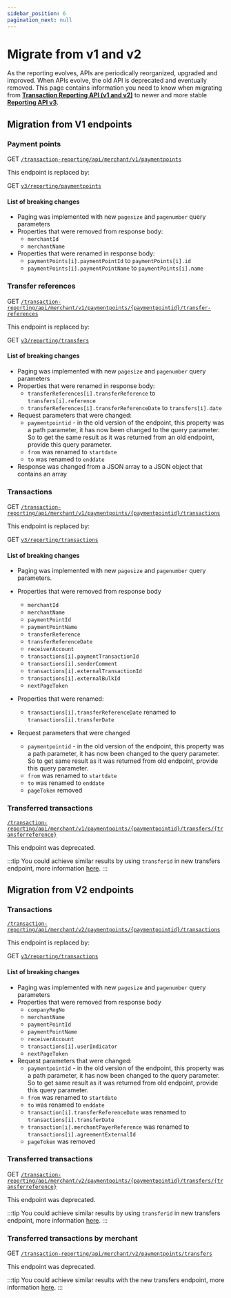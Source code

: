 ```yaml
---
sidebar_position: 6
pagination_next: null
---
```


# Migrate from v1 and v2

As the reporting evolves, APIs are periodically reorganized, upgraded and improved. When APIs evolve, the old API is deprecated and eventually removed.
This page contains information you need to know when migrating from [**Transaction Reporting API (v1 and v2)**](https://mobilepaydev.github.io/MobilePay-TransactionReporting-API/index#overview) to newer and more stable [**Reporting API v3**](/docs/reporting/overview).


## Migration from V1 endpoints

### Payment points

GET [`/transaction-reporting/api/merchant/v1/paymentpoints`](https://mobilepaydev.github.io/MobilePay-TransactionReporting-API/index#payment_points_endpoint)

This endpoint is replaced by:

GET [`v3/reporting/paymentpoints`](/docs/reporting/payment-points)

#### List of breaking changes

- Paging was implemented with new `pagesize` and `pagenumber` query parameters
- Properties that were removed from response body:
    * `merchantId`
    * `merchantName`
- Properties that were renamed in response body:
  * `paymentPoints[i].paymentPointId` to `paymentPoints[i].id`
  * `paymentPoints[i].paymentPointName` to `paymentPoints[i].name`

### Transfer references

GET [`/transaction-reporting/api/merchant/v1/paymentpoints/{paymentpointid}/transfer-references`](https://mobilepaydev.github.io/MobilePay-TransactionReporting-API/index#transfer_references_endpoint)

This endpoint is replaced by:

GET [`v3/reporting/transfers`](/docs/reporting/transfers#retrieve-a-list-of-transfers)

#### List of breaking changes

- Paging was implemented with new `pagesize` and `pagenumber` query parameters
- Properties that were renamed in response body:
  * `transferReferences[i].transferReference` to `transfers[i].reference`
  * `transferReferences[i].transferReferenceDate` to `transfers[i].date`
- Request parameters that were changed:
  * `paymentpointid` - in the old version of the endpoint, this property was a path parameter, it has now been changed to the query parameter. So to get the same result as it was returned from an old endpoint, provide this query parameter.
  * `from` was renamed to `startdate`
  * `to` was renamed to `enddate`
- Response was changed from a JSON array to a JSON object that contains an array

### Transactions

GET [`/transaction-reporting/api/merchant/v1/paymentpoints/{paymentpointid}/transactions`](https://mobilepaydev.github.io/MobilePay-TransactionReporting-API/index#transactions_v1_endpoint)

This endpoint is replaced by:

GET [`v3/reporting/transactions`](/docs/reporting/transactions)

#### List of breaking changes

- Paging was implemented with new `pagesize` and `pagenumber` query parameters.
- Properties that were removed from response body
  * `merchantId`
  * `merchantName`
  * `paymentPointId`
  * `paymentPointName`
  * `transferReference`
  * `transferReferenceDate`
  * `receiverAccount`
  * `transactions[i].paymentTransactionId`
  * `transactions[i].senderComment`
  * `transactions[i].externalTransactionId`
  * `transactions[i].externalBulkId`
  * `nextPageToken`
- Properties that were renamed:
  * `transactions[i].transferReferenceDate` renamed to `transactions[i].transferDate`

- Request parameters that were changed
  * `paymentpointid` - in the old version of the endpoint, this property was a path parameter, it has now been changed to the query parameter. So to get same result as it was returned from old endpoint, provide this query parameter.
  * `from` was renamed to `startdate`
  * `to` was renamed to `enddate`
  * `pageToken` removed

### Transferred transactions

[`/transaction-reporting/api/merchant/v1/paymentpoints/{paymentpointid}/transfers/{transferreference}`](https://mobilepaydev.github.io/MobilePay-TransactionReporting-API/index#transferred_transactions_v1_endpoint)

This endpoint was deprecated.

:::tip
You could achieve similar results by using `transferid` in new transfers endpoint, more information [here](/docs/reporting/transactions).
:::

## Migration from V2 endpoints

### Transactions

[`/transaction-reporting/api/merchant/v2/paymentpoints/{paymentpointid}/transactions`](https://mobilepaydev.github.io/MobilePay-TransactionReporting-API/index#transactions_v2_endpoint)

This endpoint is replaced by:

GET [`v3/reporting/transactions`](/docs/reporting/transactions#retrieve-a-list-of-transactions)

#### List of breaking changes

- Paging was implemented with new `pagesize` and `pagenumber` query parameters
- Properties that were removed from response body
  * `companyRegNo`
  * `merchantName`
  * `paymentPointId`
  * `paymentPointName`
  * `receiverAccount`
  * `transactions[i].userIndicator`
  * `nextPageToken`
- Request parameters that were changed:
  * `paymentpointid` - in the old version of the endpoint, this property was a path parameter, it has now been changed to the query parameter. So to get same result as it was returned from old endpoint, provide this query parameter.
  * `from` was renamed to `startdate`
  * `to` was renamed to `enddate`
  * `transaction[i].transferReferenceDate` was renamed to `transactions[i].transferDate`
  * `transaction[i].merchantPayerReference` was renamed to `transactions[i].agreementExternalId`
  * `pageToken` was removed

### Transferred transactions

GET [`/transaction-reporting/api/merchant/v2/paymentpoints/{paymentpointid}/transfers/{transferreference}`](https://mobilepaydev.github.io/MobilePay-TransactionReporting-API/index#transferred_transactions_v2_endpoint)

This endpoint was deprecated.

:::tip
You could achieve similar results by using `transferid` in new transfers endpoint, more information [here](/docs/reporting/transactions).
:::

### Transferred transactions by merchant

GET [`/transaction-reporting/api/merchant/v2/paymentpoints/transfers`](https://mobilepaydev.github.io/MobilePay-TransactionReporting-API/index#transferred_transactions_by_merchant_endpoint)

This endpoint was deprecated.

:::tip
You could achieve similar results with the new transfers endpoint, more information [here](/docs/reporting/transactions).
:::